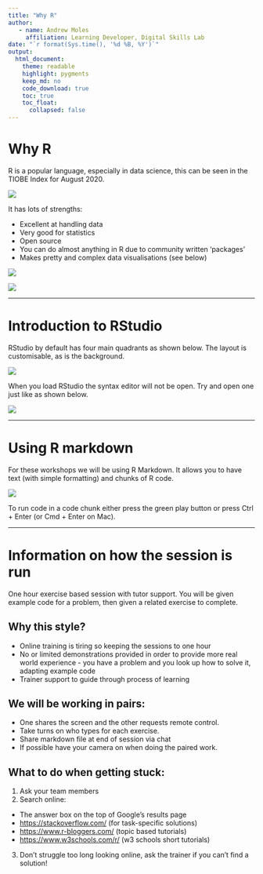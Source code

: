 ```yaml
---
title: "Why R"
author:
   - name: Andrew Moles
     affiliation: Learning Developer, Digital Skills Lab
date: "`r format(Sys.time(), '%d %B, %Y')`"
output: 
  html_document: 
    theme: readable
    highlight: pygments
    keep_md: no
    code_download: true
    toc: true
    toc_float: 
      collapsed: false
---
```


# Why R

R is a popular language, especially in data science, this can be seen in the TIOBE Index for August 2020.

![](https://github.com/andrewmoles2/rTrainIntroduction/blob/main/r-fundamentals-1/Images/tiobe-index.png?raw=true)

It has lots of strengths:

-   Excellent at handling data
-   Very good for statistics
-   Open source
-   You can do almost anything in R due to community written 'packages'
-   Makes pretty and complex data visualisations (see below)

![](https://github.com/andrewmoles2/TidyTuesday/blob/master/Australia-fires-2020-01-07/Auz_Rain&Temp.gif?raw=true)

![](https://github.com/andrewmoles2/TidyTuesday/blob/master/elevation_maps/vista-maps/outputs/monument_valley.png?raw=true)

------------------------------------------------------------------------

# Introduction to RStudio

RStudio by default has four main quadrants as shown below. The layout is customisable, as is the background.

![](https://github.com/andrewmoles2/rTrainIntroduction/blob/main/r-fundamentals-1/Images/rstudioEnv.png?raw=true)

When you load RStudio the syntax editor will not be open. Try and open one just like as shown below.

![](https://github.com/andrewmoles2/rTrainIntroduction/blob/main/r-fundamentals-1/Images/scripts.png?raw=true)

***

# Using R markdown

For these workshops we will be using R Markdown. It allows you to have text (with simple formatting) and chunks of R code.

![](https://github.com/andrewmoles2/rTrainIntroduction/blob/main/r-fundamentals-1/Images/RMarkdown.png?raw=true)

To run code in a code chunk either press the green play button or press Ctrl + Enter (or Cmd + Enter on Mac).

***

# Information on how the session is run

One hour exercise based session with tutor support. You will be given example code for a problem, then given a related exercise to complete.

## Why this style?

-   Online training is tiring so keeping the sessions to one hour
-   No or limited demonstrations provided in order to provide more real world experience - you have a problem and you look up how to solve it, adapting example code
-   Trainer support to guide through process of learning

## We will be working in pairs:

-   One shares the screen and the other requests remote control.
-   Take turns on who types for each exercise.
-   Share markdown file at end of session via chat
-   If possible have your camera on when doing the paired work.

## What to do when getting stuck:

1)  Ask your team members
2)  Search online:

-   The answer box on the top of Google's results page
-   <https://stackoverflow.com/> (for task-specific solutions)
-   <https://www.r-bloggers.com/> (topic based tutorials)
-   <https://www.w3schools.com/r/> (w3 schools short tutorials)

3)  Don't struggle too long looking online, ask the trainer if you can't find a solution!

